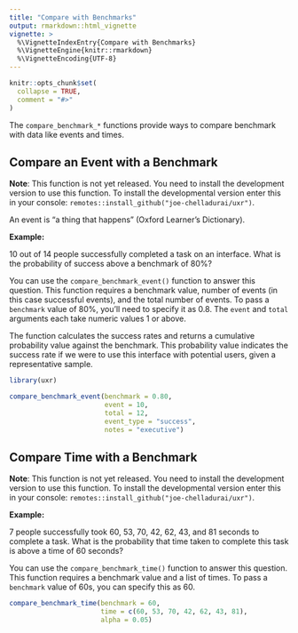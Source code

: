 ```yaml
---
title: "Compare with Benchmarks"
output: rmarkdown::html_vignette
vignette: >
  %\VignetteIndexEntry{Compare with Benchmarks}
  %\VignetteEngine{knitr::rmarkdown}
  %\VignetteEncoding{UTF-8}
---
```


```r
knitr::opts_chunk$set(
  collapse = TRUE,
  comment = "#>"
)
```



The `compare_benchmark_*` functions provide ways to compare benchmark with data like events and times. 


## Compare an Event with a Benchmark

**Note**: This function is not yet released. You need to install the development version to use this function. To install the developmental version enter this in your console: `remotes::install_github("joe-chelladurai/uxr")`. 

An event is "a thing that happens" (Oxford Learner's Dictionary).

**Example:**

10 out of 14 people successfully completed a task on an interface. What is the probability of success above a benchmark of 80%? 

You can use the `compare_benchmark_event()` function to answer this question. This function requires a benchmark value, number of events (in this case successful events), and the total number of events. To pass a `benchmark` value of 80%, you'll need to specify it as 0.8. The `event` and `total` arguments each take numeric values 1 or above.

The function calculates the success rates and returns a cumulative probability value against the benchmark. This probability value indicates the success rate  if we were to use this interface with potential users, given a representative sample.

```r
library(uxr)
```

```r
compare_benchmark_event(benchmark = 0.80,
                        event = 10,
                        total = 12,
                        event_type = "success",
                        notes = "executive")
```

## Compare Time with a Benchmark

**Note**: This function is not yet released. You need to install the development version to use this function. To install the developmental version enter this in your console: `remotes::install_github("joe-chelladurai/uxr")`. 


**Example:**

7 people successfully took 60, 53, 70, 42, 62, 43, and 81 seconds to complete a task. What is the probability that time taken to complete this task is above a time of 60 seconds? 

You can use the `compare_benchmark_time()` function to answer this question. This function requires a benchmark value and a list of times. To pass a `benchmark` value of 60s, you can specify this as 60. 


```r
compare_benchmark_time(benchmark = 60,
                       time = c(60, 53, 70, 42, 62, 43, 81),
                       alpha = 0.05)
```

